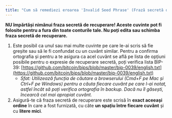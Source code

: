 ```yaml
---
title: "Cum să remediezi eroarea 'Invalid Seed Phrase' (Frază secretă de recuperare invalidă)"
---
```


**NU împărtăși nimănui fraza secretă de recuperare! Aceste cuvinte pot fi folosite pentru a fura din toate conturile tale. Nu poți edita sau schimba fraza secretă de recuperare.**

1. Este posibil ca unul sau mai multe cuvinte pe care le-ai scris să fie greșite sau să le fi confundat cu un cuvânt similar. Pentru a confirma ortografia și pentru a te asigura ca acel cuvânt se află pe lista de opțiuni posibile pentru o expresie de recuperare secretă, poți verifica lista BIP-39: [https://github.com/bitcoin/bips/blob/master/bip-0039/english.txt](https://github.com/bitcoin/bips/blob/master/bip-0039/english.txt)
   - _Sfat: Utilizează funcția de căutare a browserului (Cmd+F pe Mac și Ctrl+F pe Windows) pentru a căuta fiecare cuvânt pe care l-ai notat, astfel încât să poți verifica ortografia în backup. Dacă nu îl găsești, încearcă cel mai apropiat cuvânt._
2. Asigură-te că fraza secretă de recuperare este scrisă în **exact aceeași ordine** în care a fost furnizată, cu câte **un spațiu între fiecare cuvânt** și cu **litere mici**.
